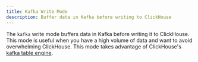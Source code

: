 ```yaml
---
title: Kafka Write Mode
description: Buffer data in Kafka before writing to ClickHouse
---
```


The `kafka` write mode buffers data in Kafka before writing it to ClickHouse. This mode is useful when you have a high volume of data and want to avoid overwhelming ClickHouse. This mode takes advantage of ClickHouse's [kafka table engine](https://clickhouse.com/docs/en/integrations/kafka/kafka-table-engine).

